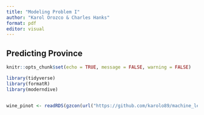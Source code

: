 ```yaml
---
title: "Modeling Problem I"
author: "Karol Orozco & Charles Hanks"
format: pdf
editor: visual
---
```


## Predicting Province


```r
knitr::opts_chunk$set(echo = TRUE, message = FALSE, warning = FALSE)

library(tidyverse)
library(formatR)
library(moderndive)


wine_pinot <- readRDS(gzcon(url("https://github.com/karolo89/machine_learning_assignment/raw/main/pinot.rds")))
```

